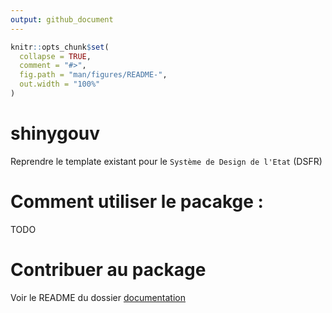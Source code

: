 ```yaml
---
output: github_document
---
```


<!-- README.md is generated from README.Rmd. Please edit that file -->

```r
knitr::opts_chunk$set(
  collapse = TRUE,
  comment = "#>",
  fig.path = "man/figures/README-",
  out.width = "100%"
)
```

# shinygouv

Reprendre le template existant pour le `Système de Design de l'Etat` (DSFR)

# Comment utiliser le pacakge :

TODO

# Contribuer au package 

Voir le README du dossier [documentation](dev/documentation)
